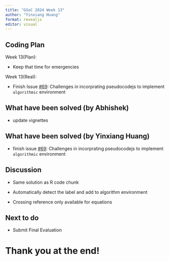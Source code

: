 ```yaml
---
title: "GSoC 2024 Week 13"
author: "Yinxiang Huang"
format: revealjs
editor: visual
---
```


## Coding Plan

Week 13(Plan):

-   Keep that time for emergencies

Week 13(Real):

-   Finish Issue [#69](https://github.com/Abhi-1U/texor/issues/69): Challenges in incorprating pseudocodejs to implement `algorithmic` environment

## What have been solved (by Abhishek)

-   update vignettes

## What have been solved (by Yinxiang Huang)

-   finish issue [#69](https://github.com/Abhi-1U/texor/issues/69): Challenges in incorprating pseudocodejs to implement `algorithmic` environment

## Discussion {.smaller}

- Same solution as R code chunk

- Automatically detect the label and add to algorithm environment

- Crossing reference only available for equations


## Next to do

-   Submit Final Evaluation

# Thank you at the end!
